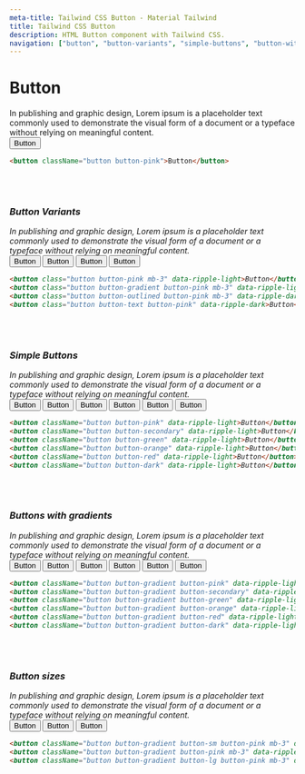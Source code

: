 ```yaml
---
meta-title: Tailwind CSS Button - Material Tailwind
title: Tailwind CSS Button
description: HTML Button component with Tailwind CSS.
navigation: ["button", "button-variants", "simple-buttons", "button-with-gradient", "button-sizes"]
---
```


# Button

In publishing and graphic design, Lorem ipsum is a placeholder text commonly used to demonstrate the visual form of a document or a typeface without relying on meaningful content.
<br/>
<ComponentCard id="button">
  <button className="button button-pink" data-ripple-light>Button</button>
</ComponentCard>

```html showLineNumbers
<button className="button button-pink">Button</button>
```

<Tooltip content="Copy" placement="bottom">
  <IconButton variant="text" size="sm" className="float-right">
    <i className="far fa-copy" />
  </IconButton>
</Tooltip>
<Tooltip content="CodeSandbox" placement="bottom">
  <IconButton variant="text" size="sm" className="float-right">
    <i className="fas fa-code" />
  </IconButton>
</Tooltip>
<br/>
<br/>

### Button Variants

In publishing and graphic design, Lorem ipsum is a placeholder text commonly used to demonstrate the visual form of a document or a typeface without relying on meaningful content.
<br/>
<ComponentCard id="button-variants">
  <button class="button button-pink mb-3" data-ripple-light>Button</button>
  <button class="button button-gradient button-pink mb-3" data-ripple-light>Button</button>
  <button class="button button-outlined button-pink mb-3" data-ripple-dark>Button</button>
  <button class="button button-text button-pink" data-ripple-dark>Button</button>
</ComponentCard>

```html showLineNumbers
<button class="button button-pink mb-3" data-ripple-light>Button</button>
<button class="button button-gradient button-pink mb-3" data-ripple-light>Button</button>
<button class="button button-outlined button-pink mb-3" data-ripple-dark>Button</button>
<button class="button button-text button-pink" data-ripple-dark>Button</button>
```

<Tooltip content="Copy" placement="bottom">
  <IconButton variant="text" size="sm" className="float-right">
    <i className="far fa-copy" />
  </IconButton>
</Tooltip>
<Tooltip content="CodeSandbox" placement="bottom">
  <IconButton variant="text" size="sm" className="float-right">
    <i className="fas fa-code" />
  </IconButton>
</Tooltip>
<br/>
<br/>

### Simple Buttons

In publishing and graphic design, Lorem ipsum is a placeholder text commonly used to demonstrate the visual form of a document or a typeface without relying on meaningful content.
<br/>
<ComponentCard id="simple-buttons">
  <button className="button button-pink mb-3" data-ripple-light>Button</button>
  <button className="button button-secondary mb-3" data-ripple-light>Button</button>
  <button className="button button-green mb-3" data-ripple-light>Button</button>
  <button className="button button-orange mb-3" data-ripple-light>Button</button>
  <button className="button button-red mb-3" data-ripple-light>Button</button>
   <button className="button button-dark mb-3" data-ripple-light>Button</button>
</ComponentCard>

```html showLineNumbers
<button className="button button-pink" data-ripple-light>Button</button>
<button className="button button-secondary" data-ripple-light>Button</button>
<button className="button button-green" data-ripple-light>Button</button>
<button className="button button-orange" data-ripple-light>Button</button>
<button className="button button-red" data-ripple-light>Button</button>
<button className="button button-dark" data-ripple-light>Button</button>
```

<Tooltip content="Copy" placement="bottom">
  <IconButton variant="text" size="sm" className="float-right">
    <i className="far fa-copy" />
  </IconButton>
</Tooltip>
<Tooltip content="CodeSandbox" placement="bottom">
  <IconButton variant="text" size="sm" className="float-right">
    <i className="fas fa-code" />
  </IconButton>
</Tooltip>
<br/>
<br/>

### Buttons with gradients

In publishing and graphic design, Lorem ipsum is a placeholder text commonly used to demonstrate the visual form of a document or a typeface without relying on meaningful content.
<br/>
<ComponentCard id="buttons-with-gradient">
  <button className="button button-gradient button-pink mb-3" data-ripple-light>Button</button>
  <button className="button button-gradient button-secondary mb-3" data-ripple-light>Button</button>
  <button className="button button-gradient button-green mb-3" data-ripple-light>Button</button>
  <button className="button button-gradient button-orange mb-3" data-ripple-light>Button</button>
  <button className="button button-gradient button-red mb-3" data-ripple-light>Button</button>
   <button className="button button-gradient button-dark mb-3" data-ripple-light>Button</button>
</ComponentCard>

```html showLineNumbers
<button className="button button-gradient button-pink" data-ripple-light>Button</button>
<button className="button button-gradient button-secondary" data-ripple-light>Button</button>
<button className="button button-gradient button-green" data-ripple-light>Button</button>
<button className="button button-gradient button-orange" data-ripple-light>Button</button>
<button className="button button-gradient button-red" data-ripple-light>Button</button>
<button className="button button-gradient button-dark" data-ripple-light>Button</button>
```

<Tooltip content="Copy" placement="bottom">
  <IconButton variant="text" size="sm" className="float-right">
    <i className="far fa-copy" />
  </IconButton>
</Tooltip>
<Tooltip content="CodeSandbox" placement="bottom">
  <IconButton variant="text" size="sm" className="float-right">
    <i className="fas fa-code" />
  </IconButton>
</Tooltip>
<br/>
<br/>


### Button sizes

In publishing and graphic design, Lorem ipsum is a placeholder text commonly used to demonstrate the visual form of a document or a typeface without relying on meaningful content.
<br/>
<ComponentCard id="buttons-with-gradient">
  <button className="button button-gradient button-sm button-pink mb-3" data-ripple-light>Button</button>
  <button className="button button-gradient button-pink mb-3" data-ripple-light>Button</button>
  <button className="button button-gradient button-lg button-pink mb-3" data-ripple-light>Button</button>
</ComponentCard>

```html showLineNumbers
<button className="button button-gradient button-sm button-pink mb-3" data-ripple-light>Button</button>
<button className="button button-gradient button-pink mb-3" data-ripple-light>Button</button>
<button className="button button-gradient button-lg button-pink mb-3" data-ripple-light>Button</button>
```

<Tooltip content="Copy" placement="bottom">
  <IconButton variant="text" size="sm" className="float-right">
    <i className="far fa-copy" />
  </IconButton>
</Tooltip>
<Tooltip content="CodeSandbox" placement="bottom">
  <IconButton variant="text" size="sm" className="float-right">
    <i className="fas fa-code" />
  </IconButton>
</Tooltip>
